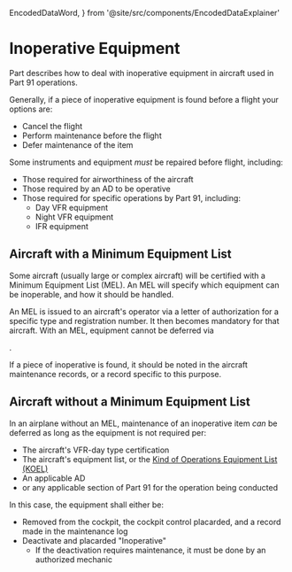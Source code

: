   EncodedDataWord,
} from '@site/src/components/EncodedDataExplainer'

# Inoperative Equipment

Part <Reg part="91.213" /> describes how to deal with inoperative equipment in
aircraft used in Part 91 operations.

Generally, if a piece of inoperative equipment is found before a flight your
options are:

- Cancel the flight
- Perform maintenance before the flight
- Defer maintenance of the item

Some instruments and equipment _must_ be repaired before flight, including:

- Those required for airworthiness of the aircraft
- Those required by an AD to be operative
- Those required for specific operations by Part 91, including:
  - Day VFR equipment <Reg part="91.205(b)" />
  - Night VFR equipment <Reg part="91.205(c)" />
  - IFR equipment <Reg part="91.205(d)" />

## Aircraft with a Minimum Equipment List

Some aircraft (usually large or complex aircraft) will be certified with a
Minimum Equipment List (MEL). An MEL will specify which equipment can be
inoperable, and how it should be handled.

An MEL is issued to an aircraft's operator via a letter of authorization for a
specific type and registration number. It then becomes mandatory for that
aircraft. With an MEL, equipment cannot be deferred via

<Reg part="91.213(d)" />.

If a piece of inoperative is found, it should be noted in the aircraft
maintenance records, or a record specific to this purpose.

<Reg part="91.213(a)" />

## Aircraft without a Minimum Equipment List

In an airplane without an MEL, maintenance of an inoperative item _can_ be
deferred as long as the equipment is not required per:

- The aircraft's VFR-day type certification
- The aircraft's equipment list, or the
  [Kind of Operations Equipment List (KOEL)](/topics/regulations/airworthiness/koels)
- An applicable AD
- <Reg part="91.205" /> or any applicable section of Part 91 for the operation being
  conducted

In this case, the equipment shall either be:

- Removed from the cockpit, the cockpit control placarded, and a record made in
  the maintenance log
- Deactivate and placarded "Inoperative"
  - If the deactivation requires maintenance, it must be done by an authorized
    mechanic

<Reg part="91.213(d)" />
